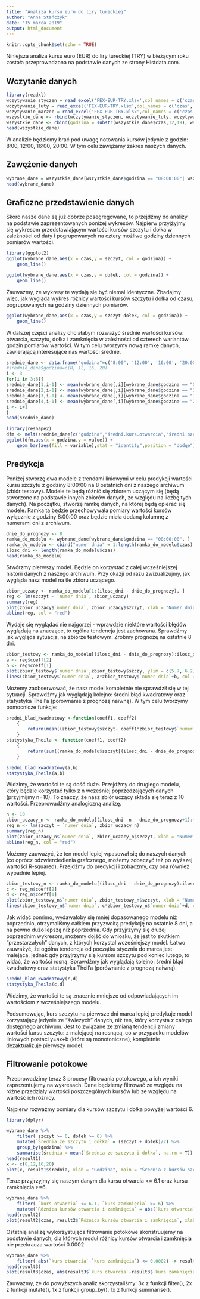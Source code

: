 ```yaml
---
title: "Analiza kursu euro do liry tureckiej"
author: "Anna Stańczyk"
date: "15 marca 2019"
output: html_document
---
```


```r
knitr::opts_chunk$set(echo = TRUE)
```
Niniejsza analiza kursu euro (EUR) do liry tureckiej (TRY) w bieżącym roku została przeprowadzona na podstawie danych ze strony Histdata.com. 

## Wczytanie danych
```r
library(readxl)
wczytywanie_styczen = read_excel('FEX-EUR-TRY.xlsx',col_names = c('czas','kurs otwarcia','szczyt', 'dołek', 'kurs zamknięcia', '0'),  sheet = 1)
wczytywanie_luty = read_excel('FEX-EUR-TRY.xlsx',col_names = c('czas','kurs otwarcia','szczyt', 'dołek', 'kurs zamknięcia', '0'),  sheet = 2)
wczytywanie_marzec = read_excel('FEX-EUR-TRY.xlsx',col_names = c('czas','kurs otwarcia','szczyt', 'dołek', 'kurs zamknięcia', '0'),  sheet = 3)
wszystkie_dane <- rbind(wczytywanie_styczen, wczytywanie_luty, wczytywanie_marzec)[1:5]
wszystkie_dane <- cbind(godzina = substr(wszystkie_dane$czas,12,19), wszystkie_dane)
head(wszystkie_dane)

```

W analizie będziemy brać pod uwagę notowania kursów jedynie z godzin: 8:00, 12:00, 16:00, 20:00. W tym celu zawężamy zakres naszych danych.

## Zawężenie danych
```r

wybrane_dane = wszystkie_dane[wszystkie_dane$godzina == "08:00:00"| wszystkie_dane$godzina == "12:00:00"| wszystkie_dane$godzina == "16:00:00"| wszystkie_dane$godzina == "20:00:00", ]
head(wybrane_dane)
```
## Graficzne przedstawienie danych
Skoro nasze dane są już dobrze posegregowane, to przejdźmy do analizy na podstawie zaprezentowanych poniżej wykresów. Najpierw przyjżyjmy się wykresom przedstawiającym wartości kursów szczytu i dołka w zależności od daty i pogrupowanych na cztery możliwe godziny dziennych pomiarów wartości. 
```r
library(ggplot2)
ggplot(wybrane_dane,aes(x = czas,y = szczyt, col = godzina)) + 
    geom_line()

ggplot(wybrane_dane,aes(x = czas,y = dołek, col = godzina)) + 
    geom_line()

```
Zauważmy, że wykresy te wydają się być niemal identyczne. Zbadajmy więc, jak wygląda wykres różnicy wartości kursów szczytu i dołka od czasu, pogrupowanych na godziny dziennych pomiarów.
```r

ggplot(wybrane_dane,aes(x = czas,y = szczyt-dołek, col = godzina)) + 
    geom_line()

```
W dalszej części analizy chciałabym rozważyć średnie wartości kursów: otwarcia, szczytu, dołka i zamknięcia w zależności od czterech wariantów godzin pomiarów wartości. W tym celu tworzymy nową ramkę danych, zawierającą interesujące nas wartości średnie.

```r
srednie_dane <- data.frame("godzina"=c("8:00", '12:00', '16:00', '20:00'), "średni kurs otwarcia"=1:4, "średni szczyt"=1:4, "średni dołek"=1:4, "średni kurs zamknięcia"=1:4)
#srednie_dane$godzina=c(8, 12, 16, 20)
i <- 3
for(i in 3:6){
srednie_dane[1,i-1] <- mean(wybrane_dane[,i][wybrane_dane$godzina == "08:00:00"])
srednie_dane[2,i-1] <- mean(wybrane_dane[,i][wybrane_dane$godzina == "12:00:00"])
srednie_dane[3,i-1] <- mean(wybrane_dane[,i][wybrane_dane$godzina == "16:00:00"])
srednie_dane[4,i-1] <- mean(wybrane_dane[,i][wybrane_dane$godzina == "20:00:00"])
i <- i+1
}
head(srednie_dane)
```

```r
library(reshape2)
dfm <- melt(srednie_dane[c("godzina","średni.kurs.otwarcia","średni.szczyt", "średni.dołek", "średni.kurs.zamknięcia")],id.vars = 1)
ggplot(dfm,aes(x = godzina,y = value)) + 
    geom_bar(aes(fill = variable),stat = "identity",position = "dodge") +coord_cartesian(ylim = c(6.06, 6.08), expand = FALSE) +ylab("Średnie kursy") + xlab("Godzina")+scale_fill_discrete(name = "") +scale_x_discrete(limits=c("8:00","12:00","16:00", "20:00"))

```

## Predykcja
Poniżej stworzę dwa modele z trendami liniowymi w celu predykcji wartości kursu szczytu z godziny 8:00:00 na 8 ostatnich dni z naszego archiwum (zbiór testowy). Modele te będą różnić się zbiorem uczącym się (będą stworzone na podstawie innych zbiorów danych, ze względu na liczbę tych danych).
Na początku, stworzę ramkę danych, na której będą opierać się modele. Ramka ta będzie przechowywała pomiary wartości kursów wyłącznie z godziny 8:00:00 oraz będzie miała dodaną kolumnę z numerami dni z archiwum.

```r
dnie_do_prognozy <- 8
ramka_do_modelu <- wybrane_dane[wybrane_dane$godzina == "08:00:00", ]
ramka_do_modelu <- cbind("numer dnia" = 1:length(ramka_do_modelu$czas), ramka_do_modelu)
ilosc_dni <- length(ramka_do_modelu$czas)
head(ramka_do_modelu)

```

Stwórzmy pierwszy model. Będzie on korzystać z całej wcześniejszej historii danych z naszego archiwum. Przy okazji od razu zwizualizujmy, jak wygląda nasz model na tle zbioru uczącego.
```r
zbior_uczacy <- ramka_do_modelu[1:(ilosc_dni - dnie_do_prognozy), ]
reg <- lm(szczyt ~ `numer dnia`, zbior_uczacy)
summary(reg)
plot(zbior_uczacy$`numer dnia`, zbior_uczacy$szczyt, xlab = "Numer dnia z archiwum", ylab = "Wartość kursu szczytu")
abline(reg, col = "red")
```

Wydaje się wyglądać nie najgorzej - wprawdzie niektóre wartości błędów wyglądają na znaczące, to ogólna tendencja jest zachowana. Sprawdźmy jak wygląda sytuacja, na zbiorze testowym. Zróbmy prognozę na ostatnie 8 dni.  
```r
zbior_testowy <- ramka_do_modelu[(ilosc_dni - dnie_do_prognozy):ilosc_dni, ]
a <- reg$coeff[2]
b <- reg$coeff[1]
plot(zbior_testowy$`numer dnia`,zbior_testowy$szczy, ylim = c(5.7, 6.2), xlab = "Numer dnia z archiwum", ylab = "Wartość kursu szczytu")
lines(zbior_testowy$`numer dnia`, a*zbior_testowy$`numer dnia`+b, col = "red")
```

Możemy zaobserwować, że nasz model kompletnie nie sprawdził się w tej sytuacji. Sprawdźmy jak wyglądają kolejno: średni błąd kwadratowy oraz statystyka Theil'a (porównanie z prognozą naiwną). W tym celu tworzymy pomocnicze funkcje:

```r
sredni_blad_kwadratowy <-function(coeff1, coeff2)
    {
        return(mean((zbior_testowy$szczyt- coeff1*zbior_testowy$`numer dnia`-coeff2)^2))
    }
statystyka_Theila <- function(coeff1, coeff2)
    {
        return(sum((ramka_do_modelu$szczyt[(ilosc_dni - dnie_do_prognozy-1):(ilosc_dni-1)]- coeff1*zbior_testowy$`numer dnia`-coeff2)^2)/sum((ramka_do_modelu$szczyt[(ilosc_dni - dnie_do_prognozy-1):(ilosc_dni-1)])^2))
    }
```

```r
sredni_blad_kwadratowy(a,b)
statystyka_Theila(a,b)
```
Widzimy, że wartości te są dość duże.
Przejdźmy do drugiego modelu, który będzie korzystać tylko z n wcześniej poprzedzających danych (przyjmijmy n=10). To znaczy, że nasz zbiór uczący składa się teraz z 10 wartości. Przeprowadźmy analogiczną analizę.

```r
n <- 10
zbior_uczacy_n <- ramka_do_modelu[(ilosc_dni- n - dnie_do_prognozy+1):(ilosc_dni - dnie_do_prognozy), ]
reg_n <- lm(szczyt ~ `numer dnia`, zbior_uczacy_n)
summary(reg_n)
plot(zbior_uczacy_n$`numer dnia`, zbior_uczacy_n$szczyt, xlab = "Numer dnia z archiwum", ylab = "Wartość kursu szczytu")
abline(reg_n, col = "red")
```

Możemy zauważyć, że ten model lepiej wpasował się do naszych danych (co oprócz odzwierciedlenia grafcznego, możemy zobaczyć też po wyższej wartości R-squared). Przejdźmy do predykcji i zobaczmy, czy ona również wypadnie lepiej. 

```r
zbior_testowy_n <- ramka_do_modelu[(ilosc_dni - dnie_do_prognozy):ilosc_dni, ]
c <- reg_n$coeff[2]
d <- reg_n$coeff[1]
plot(zbior_testowy_n$`numer dnia`, zbior_testowy_n$szczyt, xlab = "Numer dnia z archiwum", ylab = "Wartość kursu szczytu")
lines(zbior_testowy_n$`numer dnia`, c*zbior_testowy_n$`numer dnia`+d, col = "red")
```

Jak widać pomimo, wydawałoby się mniej dopasowanego modelu niż poprzednio, otrzymaliśmy całkiem przyzwoitą predykcję na ostatnie 8 dni, a na pewno dużo lepszą niż poprzednia. Gdy przyjrzymy się dłużej poprzednim wykresom, możemy dojść do wniosku, że jest to skutkiem "przestarzałych" danych, z których korzystał wcześniejszy model. Łatwo zauważyć, że ogólna tendencja od początku stycznia do marca jest malejąca, jednak gdy przyjrzymy się kursom szczytu pod koniec lutego, to widać, że wartości rosną. Sprawdźmy jak wyglądają kolejno: średni błąd kwadratowy oraz statystyka Theil'a (porównanie z prognozą naiwną).


```r
sredni_blad_kwadratowy(c,d)
statystyka_Theila(c,d)
```

Widzimy, że wartości te są znacznie mniejsze od odpowiadających im wartościom z wcześniejszego modelu.

Podsumowując, kurs szczytu na pierwsze dni marca lepiej predykuje model korzystający jedynie ze "świeżych" danych, niż ten, który korzysta z całego dostępnego archiwum. Jest to związane ze zmianą tendencji zmiany wartości kursu szczytu: z malejącej na rosnącą, co w przypadku modelów liniowych postaci y=ax+b (które są monotoniczne), kompletnie dezaktualizuje pierwszy model.


## Filtrowanie potokowe

Przeprowadzimy teraz 3 procesy filtrowania potokowego, a ich wyniki zaprezentujemy na wykresach. Dane będziemy filtrować ze względu na różne przedziały wartości poszczególnych kursów lub ze względu na wartość ich różnicy.

Najpierw rozważmy pomiary dla kursów szczytu i dołka powyżej wartości 6.

```r
library(dplyr)

wybrane_dane %>%
    filter( szczyt >= 6, dołek >= 6) %>%
    mutate(`Średnia ze szczytu i dołka` = (szczyt + dołek)/2) %>%
    group_by(godzina) %>%
    summarise(średnia = mean(`Średnia ze szczytu i dołka`, na.rm = T))-> result1
head(result1)
x <- c(8,12,16,20)
plot(x, result1$średnia, xlab = "Godzina", main = "Średnia z kursów szczytu i dołka dla wybranych wartości", ylab="", type ="l", col ="blue", lwd =3)
```

Teraz przyjrzyjmy się naszym danym dla kursu otwarcia <= 6.1 oraz kursu zamknięcia >=6.

```r
wybrane_dane %>%
    filter( `kurs otwarcia` <= 6.1, `kurs zamknięcia` >= 6) %>%
    mutate(`Różnica kursów otwarcia i zamknięcia` = abs(`kurs otwarcia` - `kurs zamknięcia`), `Różnica duża` = `Różnica kursów otwarcia i zamknięcia` > 0.001) -> result2
head(result2)
plot(result2$czas, result2$`Różnica kursów otwarcia i zamknięcia`, xlab = "Data pomiaru", main = "Różnica kursów otwarcia i zamknięcia dla wybranych wartości", ylab="", type ="l", col ="blue")
```

Ostatnią analizę wykorzystująca filtrowanie potokowe skonstruujemy na podstawie danych, dla których moduł różnicy kursów otwarcia i zamknięcia nie przekracza wartości 0.0002.

```r
wybrane_dane %>%
    filter( abs(`kurs otwarcia`-`kurs zamknięcia`) <= 0.0002) -> result3
head(result3)
plot(result3$czas, abs(result3$`kurs otwarcia`-result3$`kurs zamknięcia`), xlab = "Data pomiaru", main = "Różnica kursów otwarcia i zamknięcia dla tylko małych wartości", ylab="", type ="l", col ="blue")
```

Zauważmy, że do powyższych analiz skorzystaliśmy: 
3x z funkcji filter(),
2x z funkcji mutate(),
1x z funkcji group_by(),
1x z funkcji summarise().

